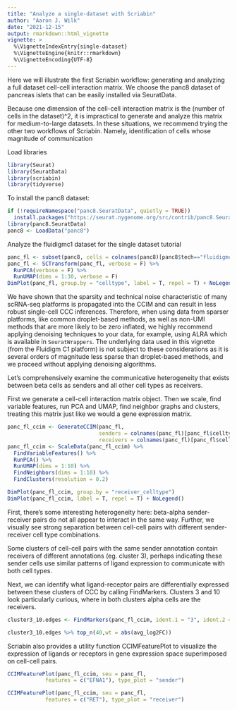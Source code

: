 ```yaml
---
title: "Analyze a single-dataset with Scriabin"
author: "Aaron J. Wilk"
date: "2021-12-15"
output: rmarkdown::html_vignette
vignette: >
  %\VignetteIndexEntry{single-dataset}
  %\VignetteEngine{knitr::rmarkdown}
  %\VignetteEncoding{UTF-8}
---
```


Here we will illustrate the first Scriabin workflow: generating and analyzing a full dataset cell-cell interaction matrix. We choose the panc8 dataset of pancreas islets that can be easily installed via SeuratData. 

Because one dimension of the cell-cell interaction matrix is the (number of cells in the dataset)^2, it is impractical to generate and analyze this matrix for medium-to-large datasets. In these situations, we recommend trying the other two workflows of Scriabin. Namely, identification of cells whose magnitude of communication 

Load libraries

```r
library(Seurat)
library(SeuratData)
library(scriabin)
library(tidyverse)
```

To install the panc8 dataset:
```r
if (!requireNamespace("panc8.SeuratData", quietly = TRUE))
  install.packages("https://seurat.nygenome.org/src/contrib/panc8.SeuratData_3.0.2.tar.gz", repos = NULL, type = "source") 
library(panc8.SeuratData)
panc8 <- LoadData("panc8")
```

Analyze the fluidigmc1 dataset for the single dataset tutorial

```r
panc_fl <- subset(panc8, cells = colnames(panc8)[panc8$tech=="fluidigmc1"])
panc_fl <- SCTransform(panc_fl, verbose = F) %>%
  RunPCA(verbose = F) %>%
  RunUMAP(dims = 1:30, verbose = F)
DimPlot(panc_fl, group.by = "celltype", label = T, repel = T) + NoLegend()
```

We have shown that the sparsity and technical noise characteristic of many scRNA-seq platforms is propagated into the CCIM and can result in less robust single-cell CCC inferences. Therefore, when using data from sparser platforms, like common droplet-based methods, as well as non-UMI methods that are more likely to be zero inflated, we highly recommend applying denoising techniques to your data, for example, using ALRA which is available in `SeuratWrappers`. The underlying data used in this vignette (from the Fluidigm C1 platform) is not subject to these considerations as it is several orders of magnitude less sparse than droplet-based methods, and we proceed without applying denoising algorithms.

Let's comprehensively examine the communicative heterogeneity that exists between beta cells as senders and all other cell types as receivers. 

First we generate a cell-cell interaction matrix object. Then we scale, find variable features, run PCA and UMAP, find neighbor graphs and clusters, treating this matrix just like we would a gene expression matrix.

```r
panc_fl_ccim <- GenerateCCIM(panc_fl, 
                             senders = colnames(panc_fl)[panc_fl$celltype=="beta"],
                             receivers = colnames(panc_fl)[panc_fl$celltype %notin% "beta"])
panc_fl_ccim <- ScaleData(panc_fl_ccim) %>% 
  FindVariableFeatures() %>%
  RunPCA() %>% 
  RunUMAP(dims = 1:10) %>%
  FindNeighbors(dims = 1:10) %>%
  FindClusters(resolution = 0.2)

DimPlot(panc_fl_ccim, group.by = "receiver_celltype")
DimPlot(panc_fl_ccim, label = T, repel = T) + NoLegend()
```

First, there's some interesting heterogeneity here: beta-alpha sender-receiver pairs do not all appear to interact in the same way. Further, we visually see strong separation between cell-cell pairs with different sender-receiver cell type combinations. 

Some clusters of cell-cell pairs with the same sender annotation contain receivers of different annotations (eg. cluster 3), perhaps indicating these sender cells use similar patterns of ligand expression to communicate with both cell types. 

Next, we can identify what ligand-receptor pairs are differentially expressed between these clusters of CCC by calling FindMarkers. Clusters 3 and 10 look particularly curious, where in both clusters alpha cells are the receivers.

```r
cluster3_10.edges <- FindMarkers(panc_fl_ccim, ident.1 = "3", ident.2 = "10")

cluster3_10.edges %>% top_n(40,wt = abs(avg_log2FC))
```

Scriabin also provides a utility function CCIMFeaturePlot to visualize the expression of ligands or receptors in gene expression space superimposed on cell-cell pairs.

```r
CCIMFeaturePlot(panc_fl_ccim, seu = panc_fl, 
            features = c("EFNA1"), type_plot = "sender")

CCIMFeaturePlot(panc_fl_ccim, seu = panc_fl, 
            features = c("RET"), type_plot = "receiver")
```



